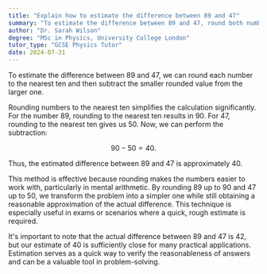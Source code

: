 ```yaml
---
title: "Explain how to estimate the difference between 89 and 47"
summary: "To estimate the difference between 89 and 47, round both numbers and then subtract the smaller rounded number from the larger one."
author: "Dr. Sarah Wilson"
degree: "MSc in Physics, University College London"
tutor_type: "GCSE Physics Tutor"
date: 2024-07-31
---
```


To estimate the difference between $89$ and $47$, we can round each number to the nearest ten and then subtract the smaller rounded value from the larger one.

Rounding numbers to the nearest ten simplifies the calculation significantly. For the number $89$, rounding to the nearest ten results in $90$. For $47$, rounding to the nearest ten gives us $50$. Now, we can perform the subtraction: 

$$
90 - 50 = 40.
$$

Thus, the estimated difference between $89$ and $47$ is approximately $40$.

This method is effective because rounding makes the numbers easier to work with, particularly in mental arithmetic. By rounding $89$ up to $90$ and $47$ up to $50$, we transform the problem into a simpler one while still obtaining a reasonable approximation of the actual difference. This technique is especially useful in exams or scenarios where a quick, rough estimate is required.

It's important to note that the actual difference between $89$ and $47$ is $42$, but our estimate of $40$ is sufficiently close for many practical applications. Estimation serves as a quick way to verify the reasonableness of answers and can be a valuable tool in problem-solving.
    